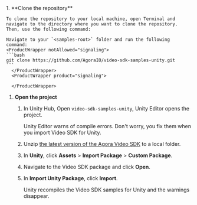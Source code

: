 <PlatformWrapper platform="unity">
1. **Clone the repository**

    To clone the repository to your local machine, open Terminal and navigate to the directory where you want to clone the repository. Then, use the following command:

    Navigate to your `<samples-root>` folder and run the following command:
    <ProductWrapper notAllowed="signaling">
    ```bash
    git clone https://github.com/AgoraIO/video-sdk-samples-unity.git
    ```
      </ProductWrapper>
      <ProductWrapper product="signaling">

      </ProductWrapper>

1. **Open the project**

    1. In Unity Hub, Open `video-sdk-samples-unity`, Unity Editor opens the project.

       Unity Editor warns of compile errors. Don't worry, you fix them when you import Video SDK for Unity.

    1. Unzip [the latest version of the Agora Video SDK](https://docs.agora.io/en/sdks?platform=unity) to a local folder.

   1. In **Unity**, click **Assets** > **Import Package** > **Custom Package**.

   1. Navigate to the Video SDK package and click **Open**.

   1. In **Import Unity Package**, click **Import**.

      Unity recompiles the Video SDK samples for Unity and the warnings disappear.


</PlatformWrapper>
